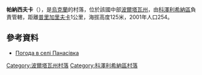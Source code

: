 {{coord|49|10|19|N|33|54|49|E|scale:100000_region:UA|display=title}}

'''帕納西夫卡'''（{{lang-uk|Панасівка}}），是[[烏克蘭|烏克蘭]]的村落，位於該國中部[[波爾塔瓦州|波爾塔瓦州]]，由[[科澤利希納區|科澤利希納區]]負責管轄，距離[[普里加里夫卡|普里加里夫卡]]1公里，海拔高度125米，2001年人口254。

==參考資料==
* [http://weather.in.ua/ua/poltavskaja/19545 Погода в селі Панасівка] {{Wayback|url=http://weather.in.ua/ua/poltavskaja/19545 |date=20111220033039 }}

{{DEFAULTSORT:Панасівка}}
[[Category:波爾塔瓦州村落|Category:波爾塔瓦州村落]]
[[Category:科澤利希納區村落|Category:科澤利希納區村落]]


{{Poltava-geo-stub}}